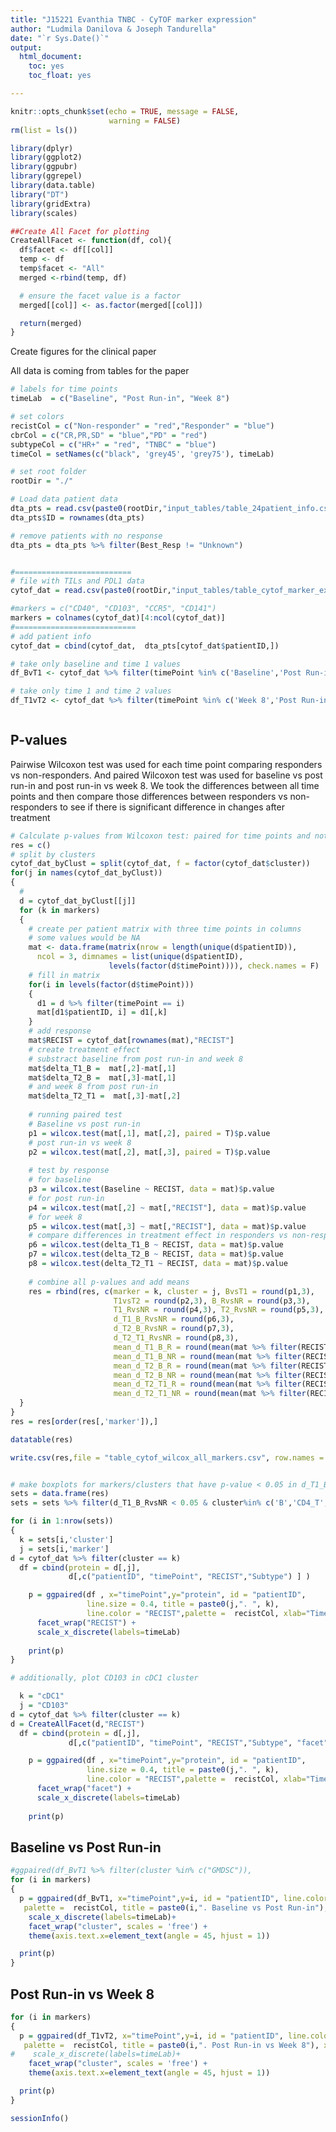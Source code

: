 ```yaml
---
title: "J15221 Evanthia TNBC - CyTOF marker expression"
author: "Ludmila Danilova & Joseph Tandurella"
date: "`r Sys.Date()`"
output:
  html_document:
    toc: yes
    toc_float: yes

---
```


```r
knitr::opts_chunk$set(echo = TRUE, message = FALSE,
                      warning = FALSE)
rm(list = ls())

library(dplyr)
library(ggplot2)
library(ggpubr)
library(ggrepel)
library(data.table)
library("DT")
library(gridExtra)
library(scales)

##Create All Facet for plotting
CreateAllFacet <- function(df, col){
  df$facet <- df[[col]]
  temp <- df
  temp$facet <- "All"
  merged <-rbind(temp, df)

  # ensure the facet value is a factor
  merged[[col]] <- as.factor(merged[[col]])

  return(merged)
}


```

Create figures for the clinical paper

All data is coming from tables for the paper


```r
# labels for time points
timeLab  = c("Baseline", "Post Run-in", "Week 8")

# set colors
recistCol = c("Non-responder" = "red","Responder" = "blue")
cbrCol = c("CR,PR,SD" = "blue","PD" = "red")
subtypeCol = c("HR+" = "red", "TNBC" = "blue")
timeCol = setNames(c("black", 'grey45', 'grey75'), timeLab)

# set root folder
rootDir = "./"

# Load data patient data
dta_pts = read.csv(paste0(rootDir,"input_tables/table_24patient_info.csv"), row.names = 1)
dta_pts$ID = rownames(dta_pts)

# remove patients with no response
dta_pts = dta_pts %>% filter(Best_Resp != "Unknown")


#==========================
# file with TILs and PDL1 data
cytof_dat = read.csv(paste0(rootDir,"input_tables/table_cytof_marker_expression.csv"))

#markers = c("CD40", "CD103", "CCR5", "CD141")
markers = colnames(cytof_dat)[4:ncol(cytof_dat)]
#===========================
# add patient info 
cytof_dat = cbind(cytof_dat,  dta_pts[cytof_dat$patientID,])

# take only baseline and time 1 values
df_BvT1 <- cytof_dat %>% filter(timePoint %in% c('Baseline','Post Run-in'))

# take only time 1 and time 2 values
df_T1vT2 <- cytof_dat %>% filter(timePoint %in% c('Week 8','Post Run-in'))



```


## P-values

Pairwise Wilcoxon test was used for each time point comparing responders vs non-responders. And paired Wilcoxon test was used for baseline vs post run-in and post run-in vs week 8.
We took the differences between all time points and then compare those differences between  responders vs non-responders to see if there is significant difference in changes after treatment

```r

# Calculate p-values from Wilcoxon test: paired for time points and not paired for response
res = c()
# split by clusters
cytof_dat_byClust = split(cytof_dat, f = factor(cytof_dat$cluster))
for(j in names(cytof_dat_byClust))
{
  #
  d = cytof_dat_byClust[[j]]
  for (k in markers)
  {
    # create per patient matrix with three time points in columns
    # some values would be NA
    mat <- data.frame(matrix(nrow = length(unique(d$patientID)),
      ncol = 3, dimnames = list(unique(d$patientID),
                      levels(factor(d$timePoint)))), check.names = F)
    # fill in matrix
    for(i in levels(factor(d$timePoint)))
    {
      d1 = d %>% filter(timePoint == i)
      mat[d1$patientID, i] = d1[,k]
    }
    # add response
    mat$RECIST = cytof_dat[rownames(mat),"RECIST"]
    # create treatment effect 
    # substract baseline from post run-in and week 8 
    mat$delta_T1_B =  mat[,2]-mat[,1]
    mat$delta_T2_B =  mat[,3]-mat[,1]
    # and week 8 from post run-in 
    mat$delta_T2_T1 =  mat[,3]-mat[,2]
    
    # running paired test
    # Baseline vs post run-in
    p1 = wilcox.test(mat[,1], mat[,2], paired = T)$p.value
    # post run-in vs week 8
    p2 = wilcox.test(mat[,2], mat[,3], paired = T)$p.value
    
    # test by response
    # for baseline 
    p3 = wilcox.test(Baseline ~ RECIST, data = mat)$p.value
    # for post run-in 
    p4 = wilcox.test(mat[,2] ~ mat[,"RECIST"], data = mat)$p.value
    # for week 8
    p5 = wilcox.test(mat[,3] ~ mat[,"RECIST"], data = mat)$p.value
    # compare differences in treatment effect in responders vs non-responders
    p6 = wilcox.test(delta_T1_B ~ RECIST, data = mat)$p.value
    p7 = wilcox.test(delta_T2_B ~ RECIST, data = mat)$p.value
    p8 = wilcox.test(delta_T2_T1 ~ RECIST, data = mat)$p.value
   
    # combine all p-values and add means
    res = rbind(res, c(marker = k, cluster = j, BvsT1 = round(p1,3),
                       T1vsT2 = round(p2,3), B_RvsNR = round(p3,3), 
                       T1_RvsNR = round(p4,3), T2_RvsNR = round(p5,3), 
                       d_T1_B_RvsNR = round(p6,3), 
                       d_T2_B_RvsNR = round(p7,3), 
                       d_T2_T1_RvsNR = round(p8,3),
                       mean_d_T1_B_R = round(mean(mat %>% filter(RECIST == "Responder") %>% select(delta_T1_B) %>% unlist(), na.rm = T),3),
                       mean_d_T1_B_NR = round(mean(mat %>% filter(RECIST == "Non-responder") %>% select(delta_T1_B) %>% unlist(), na.rm = T),3),
                       mean_d_T2_B_R = round(mean(mat %>% filter(RECIST == "Responder") %>% select(delta_T2_B) %>% unlist(), na.rm = T),3),
                       mean_d_T2_B_NR = round(mean(mat %>% filter(RECIST == "Non-responder") %>% select(delta_T2_B) %>% unlist(), na.rm = T),3),
                       mean_d_T2_T1_R = round(mean(mat %>% filter(RECIST == "Responder") %>% select(delta_T2_T1) %>% unlist(), na.rm = T),3),
                       mean_d_T2_T1_NR = round(mean(mat %>% filter(RECIST == "Non-responder") %>% select(delta_T2_T1) %>% unlist(), na.rm = T),3)))
  }
}
res = res[order(res[,'marker']),]

datatable(res)

write.csv(res,file = "table_cytof_wilcox_all_markers.csv", row.names = F)


# make boxplots for markers/clusters that have p-value < 0.05 in d_T1_B_RvsNR
sets = data.frame(res)
sets = sets %>% filter(d_T1_B_RvsNR < 0.05 & cluster%in% c('B','CD4_T','CD8_T','DNT','DPT','NK_like',"cDC1"))

for (i in 1:nrow(sets))
{
  k = sets[i,'cluster']
  j = sets[i,'marker']
d = cytof_dat %>% filter(cluster == k)
  df = cbind(protein = d[,j], 
             d[,c("patientID", "timePoint", "RECIST","Subtype") ] )

    p = ggpaired(df , x="timePoint",y="protein", id = "patientID", 
                 line.size = 0.4, title = paste0(j,". ", k), 
                 line.color = "RECIST",palette =  recistCol, xlab="Time") +
      facet_wrap("RECIST") +
      scale_x_discrete(labels=timeLab)
    
    print(p)
}

# additionally, plot CD103 in cDC1 cluster

  k = "cDC1"
  j = "CD103"
d = cytof_dat %>% filter(cluster == k)
d = CreateAllFacet(d,"RECIST")
  df = cbind(protein = d[,j], 
             d[,c("patientID", "timePoint", "RECIST","Subtype", "facet") ] )

    p = ggpaired(df , x="timePoint",y="protein", id = "patientID", 
                 line.size = 0.4, title = paste0(j,". ", k), 
                 line.color = "RECIST",palette =  recistCol, xlab="Time") +
      facet_wrap("facet") +
      scale_x_discrete(labels=timeLab)
    
    print(p)

```


## Baseline vs Post Run-in 

```r
#ggpaired(df_BvT1 %>% filter(cluster %in% c("GMDSC")),
for (i in markers)
{
  p = ggpaired(df_BvT1, x="timePoint",y=i, id = "patientID", line.color = "RECIST", line.size = 1,
   palette =  recistCol, title = paste0(i,". Baseline vs Post Run-in"), xlab="Time", ylab="MMI") + 
    scale_x_discrete(labels=timeLab)+ 
    facet_wrap("cluster", scales = 'free') +
    theme(axis.text.x=element_text(angle = 45, hjust = 1))

  print(p)
}


```

## Post Run-in vs Week 8

```r

for (i in markers)
{
  p = ggpaired(df_T1vT2, x="timePoint",y=i, id = "patientID", line.color = "RECIST", line.size = 1,
   palette =  recistCol, title = paste0(i,". Post Run-in vs Week 8"), xlab="Time", ylab="MMI") +
#    scale_x_discrete(labels=timeLab)+
    facet_wrap("cluster", scales = 'free') +
    theme(axis.text.x=element_text(angle = 45, hjust = 1))

  print(p)
}

```

```r
sessionInfo()
```